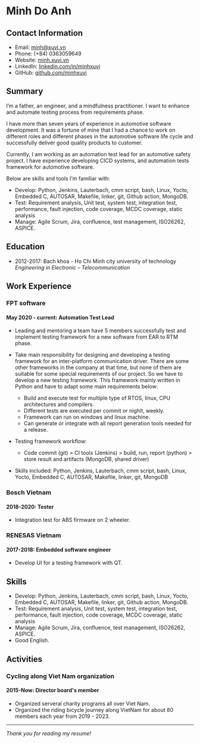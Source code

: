 # Minh Do Anh

## Contact Information

-   Email: minh@xuvi.vn
-   Phone: (+84) 0363059649
-   Website: [minh.xuvi.vn](minh.xuvi.vn)
-   LinkedIn: [linkedin.com/in/minhxuvi](linkedin.com/in/minhxuvi)
-   GitHub: [github.com/minhxuvi](github.com/minhxuvi)

## Summary

I’m a father, an engineer, and a mindfulness practitioner. I want to enhance and automate testing process from requirements phase.

I have more than seven years of experience in automotive software development. It was a fortune of mine that I had a chance to work on different roles and different phases in the automotive software life cycle and successfully deliver good quality products to customer.

Currently, I am working as an automation test lead for an automotive safety project.
I have experience developing CICD systems, and automation tests framework for automotive software.

Below are skills and tools I'm familiar with:

-   Develop: Python, Jenkins, Lauterbach, cmm script, bash, Linux, Yocto, Embedded C, AUTOSAR, Makefile, linker, git, Github action, MongoDB.
-   Test: Requirement analysis, Unit test, system test, integration test, performance, fault injection, code coverage, MCDC coverage, static analysis
-   Manage: Agile Scrum, Jira, confluence, test management, ISO26262, ASPICE.

## Education

-   2012-2017: Bach khoa - Ho Chi Minh city university of technology  
     _Engineering in Electronic – Telecommunication_

## Work Experience

### FPT software

#### May 2020 - current: Automation Test Lead

-   Leading and mentoring a team have 5 members successfully test and implement testing framework for a new software from EAR to RTM phase.
-   Take main responsibility for designing and developing a testing framework for an inter-platform communication driver. There are some other frameworks in the company at that time, but none of them are suitable for some special requirements of our project. So we have to develop a new testing framework. This framework mainly written in Python and have to adapt some main requirements below:

    -   Build and execute test for multiple type of RTOS, linux, CPU architectures and compilers.
    -   Different tests are executed per commit or nighlt, weekly.
    -   Framework can run on windows and linux machine.
    -   Can generate or integrate with all report generation tools needed for a release.

-   Testing framework workflow:

    -   Code commit (git) > CI tools (Jenkins) > build, run, report (python) > store result and artifacts (MongoDB, shared driver)

-   Skills included: Python, Jenkins, Lauterbach, cmm script, bash, Linux, Yocto, Embedded C, AUTOSAR, Makefile, linker, git, MongoDB

### Bosch Vietnam

#### 2018-2020: Tester

-   Integration test for ABS firmware on 2 wheeler.

### RENESAS Vietnam

#### 2017-2018: Embedded software engineer

-   Develop UI for a testing framework with QT.

## Skills

-   Develop: Python, Jenkins, Lauterbach, cmm script, bash, Linux, Yocto, Embedded C, AUTOSAR, Makefile, linker, git, Github action, MongoDB.
-   Test: Requirement analysis, Unit test, system test, integration test, performance, fault injection, code coverage, MCDC coverage, static analysis
-   Manage: Agile Scrum, Jira, confluence, test management, ISO26262, ASPICE.
-   Good English.

## Activities

### Cycling along Viet Nam organization

#### 2015-Now: Director board's member

-   Organized serveral charity programs all over Viet Nam.
-   Organized the riding bicycle journey along VietNam for about 80 members each year from 2019 - 2023.

---

_Thank you for reading my resume!_
